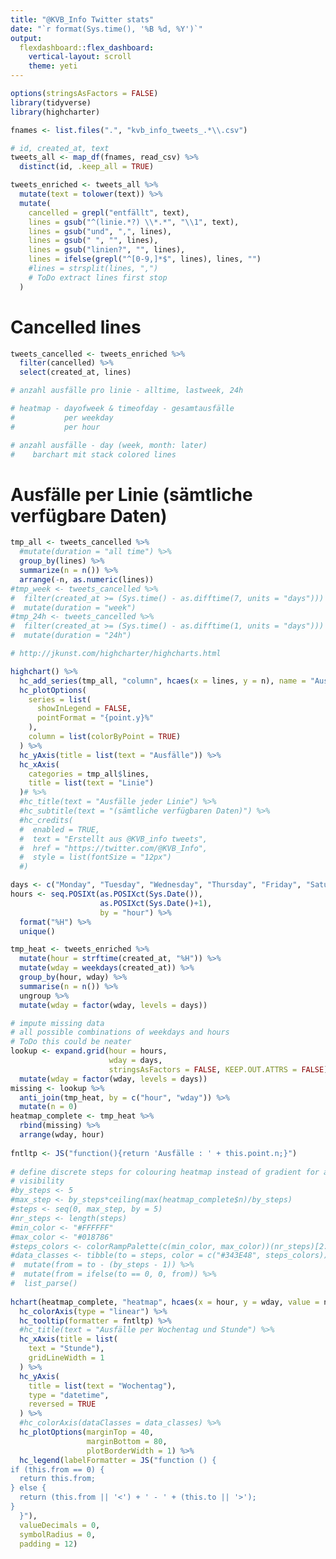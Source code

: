 ```yaml
---
title: "@KVB_Info Twitter stats"
date: "`r format(Sys.time(), '%B %d, %Y')`"
output:
  flexdashboard::flex_dashboard:
    vertical-layout: scroll
    theme: yeti
---
```


```r
options(stringsAsFactors = FALSE)
library(tidyverse)
library(highcharter)

fnames <- list.files(".", "kvb_info_tweets_.*\\.csv")

# id, created_at, text
tweets_all <- map_df(fnames, read_csv) %>%
  distinct(id, .keep_all = TRUE)

tweets_enriched <- tweets_all %>%
  mutate(text = tolower(text)) %>%
  mutate(
    cancelled = grepl("entfällt", text),
    lines = gsub("^(linie.*?) \\*.*", "\\1", text),
    lines = gsub("und", ",", lines),
    lines = gsub(" ", "", lines),
    lines = gsub("linien?", "", lines),
    lines = ifelse(grepl("^[0-9,]*$", lines), lines, "")
    #lines = strsplit(lines, ",")
    # ToDo extract lines first stop
  )

```


Cancelled lines {data-orientation=rows}
================================================================================

```r
tweets_cancelled <- tweets_enriched %>%
  filter(cancelled) %>%
  select(created_at, lines)

# anzahl ausfälle pro linie - alltime, lastweek, 24h

# heatmap - dayofweek & timeofday - gesamtausfälle
#           per weekday
#           per hour

# anzahl ausfälle - day (week, month: later)
#    barchart mit stack colored lines

```


# Ausfälle per Linie (sämtliche verfügbare Daten)

```r
tmp_all <- tweets_cancelled %>%
  #mutate(duration = "all time") %>%
  group_by(lines) %>%
  summarize(n = n()) %>%
  arrange(-n, as.numeric(lines))
#tmp_week <- tweets_cancelled %>%
#  filter(created_at >= (Sys.time() - as.difftime(7, units = "days"))) %>%
#  mutate(duration = "week")
#tmp_24h <- tweets_cancelled %>%
#  filter(created_at >= (Sys.time() - as.difftime(1, units = "days"))) %>%
#  mutate(duration = "24h")

# http://jkunst.com/highcharter/highcharts.html

highchart() %>% 
  hc_add_series(tmp_all, "column", hcaes(x = lines, y = n), name = "Ausfall") %>%
  hc_plotOptions(
    series = list(
      showInLegend = FALSE,
      pointFormat = "{point.y}%"
    ),
    column = list(colorByPoint = TRUE)
  ) %>%
  hc_yAxis(title = list(text = "Ausfälle")) %>% 
  hc_xAxis(
    categories = tmp_all$lines,
    title = list(text = "Linie")
  )# %>%
  #hc_title(text = "Ausfälle jeder Linie") %>%
  #hc_subtitle(text = "(sämtliche verfügbaren Daten)") %>% 
  #hc_credits(
  #  enabled = TRUE, 
  #  text = "Erstellt aus @KVB_info tweets",
  #  href = "https://twitter.com/@KVB_Info",
  #  style = list(fontSize = "12px")
  #)

```

```r
days <- c("Monday", "Tuesday", "Wednesday", "Thursday", "Friday", "Saturday", "Sunday")
hours <- seq.POSIXt(as.POSIXct(Sys.Date()), 
                    as.POSIXct(Sys.Date()+1), 
                    by = "hour") %>% 
  format("%H") %>% 
  unique()

tmp_heat <- tweets_enriched %>%
  mutate(hour = strftime(created_at, "%H")) %>%
  mutate(wday = weekdays(created_at)) %>%
  group_by(hour, wday) %>%
  summarise(n = n()) %>%
  ungroup %>%
  mutate(wday = factor(wday, levels = days))

# impute missing data 
# all possible combinations of weekdays and hours
# ToDo this could be neater
lookup <- expand.grid(hour = hours, 
                      wday = days, 
                      stringsAsFactors = FALSE, KEEP.OUT.ATTRS = FALSE) %>% 
  mutate(wday = factor(wday, levels = days))
missing <- lookup %>% 
  anti_join(tmp_heat, by = c("hour", "wday")) %>% 
  mutate(n = 0)
heatmap_complete <- tmp_heat %>%
  rbind(missing) %>%
  arrange(wday, hour)
  
fntltp <- JS("function(){return 'Ausfälle : ' + this.point.n;}")
  
# define discrete steps for colouring heatmap instead of gradient for a better 
# visibility
#by_steps <- 5
#max_step <- by_steps*ceiling(max(heatmap_complete$n)/by_steps)
#steps <- seq(0, max_step, by = 5)
#nr_steps <- length(steps)
#min_color <- "#FFFFFF"
#max_color <- "#018786"
#steps_colors <- colorRampPalette(c(min_color, max_color))(nr_steps)[2:nr_steps]
#data_classes <- tibble(to = steps, color = c("#343E48", steps_colors)) %>% 
#  mutate(from = to - (by_steps - 1)) %>% 
#  mutate(from = ifelse(to == 0, 0, from)) %>% 
#  list_parse()
  
hchart(heatmap_complete, "heatmap", hcaes(x = hour, y = wday, value = n)) %>%
  hc_colorAxis(type = "linear") %>%
  hc_tooltip(formatter = fntltp) %>%
  #hc_title(text = "Ausfälle per Wochentag und Stunde") %>%
  hc_xAxis(title = list(
    text = "Stunde"),
    gridLineWidth = 1
  ) %>%
  hc_yAxis(
    title = list(text = "Wochentag"),
    type = "datetime",
    reversed = TRUE
  ) %>%
  #hc_colorAxis(dataClasses = data_classes) %>%
  hc_plotOptions(marginTop = 40,
                 marginBottom = 80,
                 plotBorderWidth = 1) %>% 
  hc_legend(labelFormatter = JS("function () {
if (this.from == 0) {
  return this.from;
} else { 
  return (this.from || '<') + ' - ' + (this.to || '>');
}
  }"),
  valueDecimals = 0,
  symbolRadius = 0, 
  padding = 12)

```


```r

```

